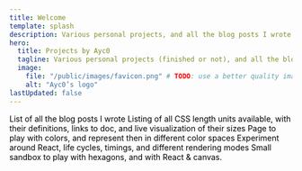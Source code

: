 ```yaml
---
title: Welcome
template: splash
description: Various personal projects, and all the blog posts I wrote
hero:
  title: Projects by Ayc0
  tagline: Various personal projects (finished or not), and all the blog posts I wrote
  image:
    file: "/public/images/favicon.png" # TODO: use a better quality image
    alt: "Ayc0’s logo"
lastUpdated: false
---
```



<CardGrid stagger>
  <a href="/posts/" style="text-decoration: none; color: initial">
    <Card title="Blog posts">List of all the blog posts I wrote</Card>
  </a>
  <a href="/length-units/" style="text-decoration: none; color: initial">
    <Card title="CSS length units">
      Listing of all CSS length units available, with their definitions, links
      to doc, and live visualization of their sizes
    </Card>
  </a>
  <a href="/color-visualizer/" style="text-decoration: none; color: initial">
    <Card title="Color visualizer">
      Page to play with colors, and represent then in different color spaces
    </Card>
  </a>
  <a href="/react-timings/" style="text-decoration: none; color: initial">
    <Card title="React timings">
      Experiment around React, life cycles, timings, and different rendering
      modes
    </Card>
  </a>
  <a
    href="/hexagons-without-rules/"
    style="text-decoration: none; color: initial"
  >
    <Card title="Hexagons">
      Small sandbox to play with hexagons, and with React & canvas.
    </Card>
  </a>
</CardGrid>

